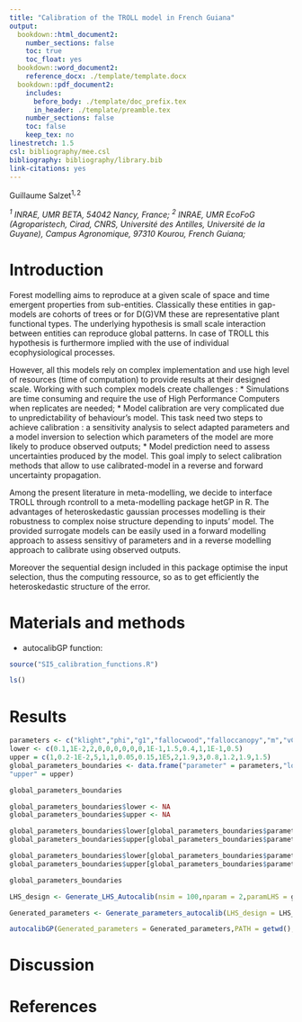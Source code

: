 ```yaml
---
title: "Calibration of the TROLL model in French Guiana"
output: 
  bookdown::html_document2:
    number_sections: false  
    toc: true
    toc_float: yes
  bookdown::word_document2:
    reference_docx: ./template/template.docx
  bookdown::pdf_document2:
    includes:
      before_body: ./template/doc_prefix.tex
      in_header: ./template/preamble.tex
    number_sections: false
    toc: false
    keep_tex: no
linestretch: 1.5
csl: bibliography/mee.csl
bibliography: bibliography/library.bib
link-citations: yes
---
```

Guillaume Salzet$^{1,2}$

*$^1$ INRAE, UMR BETA, 54042 Nancy, France;*
*$^2$ INRAE, UMR EcoFoG (Agroparistech, Cirad, CNRS, Université des Antilles, Université de la Guyane), Campus Agronomique, 97310 Kourou, French Guiana;*

# Introduction

Forest modelling aims to reproduce at a given scale of space and time emergent properties from sub-entities. Classically these entities in gap-models are cohorts of trees or for D(G)VM these are representative plant functional types. The underlying hypothesis is small scale interaction between entities can reproduce global patterns. In case of TROLL this hypothesis is furthermore implied with the use of individual ecophysiological processes. 

However, all this models rely on complex implementation and use high level of resources (time of computation) to provide results at their designed scale. Working with such complex models create challenges :
 * Simulations are time consuming and require the use of High Performance Computers when replicates are needed;
 * Model calibration are very complicated due to unpredictability of behaviour's model. This task need two steps to achieve calibration : a sensitivity analysis to select adapted parameters and a model inversion to selection which parameters of the model are more likely to produce observed outputs;
 * Model prediction need to assess uncertainties produced by the model. This goal imply to select calibration methods that allow to use calibrated-model in a reverse and forward uncertainty propagation.
 
 Among the present literature in meta-modelling, we decide to interface TROLL through rcontroll to a meta-modelling package hetGP in R. The advantages of heteroskedastic gaussian processes modelling is their robustness to complex noise structure depending to inputs' model. The provided surrogate models can be easily used in a forward modelling approach to assess sensitivy of parameters and in a reverse modelling approach to calibrate using observed outputs.
 
 Moreover the sequential design included in this package optimise the input selection, thus the computing ressource, so as to get efficiently the heteroskedastic structure of the error.

# Materials and methods

* autocalibGP function:

```r
source("SI5_calibration_functions.R")

ls()
```



# Results

```r

parameters <- c("klight","phi","g1","fallocwood","falloccanopy","m","vC","Cseedrain","log10nbs0","Hmaxcor","CR_a","CR_b","m1","DBHmaxcor","ahCorr")
lower <- c(0.1,1E-2,2,0,0,0,0,0,0,1E-1,1.5,0.4,1,1E-1,0.5)
upper = c(1,0.2-1E-2,5,1,1,0.05,0.15,1E5,2,1.9,3,0.8,1.2,1.9,1.5)
global_parameters_boundaries <- data.frame("parameter" = parameters,"lower" = lower,
"upper" = upper)

global_parameters_boundaries
```

```r
global_parameters_boundaries$lower <- NA
global_parameters_boundaries$upper <- NA

global_parameters_boundaries$lower[global_parameters_boundaries$parameter=="CR_a"] <- 1.5
global_parameters_boundaries$upper[global_parameters_boundaries$parameter=="CR_a"] <- 3

global_parameters_boundaries$lower[global_parameters_boundaries$parameter=="CR_b"] <- 0.4
global_parameters_boundaries$upper[global_parameters_boundaries$parameter=="CR_b"] <- 0.8

global_parameters_boundaries
```

```r
LHS_design <- Generate_LHS_Autocalib(nsim = 100,nparam = 2,paramLHS = global_parameters_boundaries,Nyears = 10,Nsampling = 5)

Generated_parameters <- Generate_parameters_autocalib(LHS_design = LHS_design)
```


```r
autocalibGP(Generated_parameters = Generated_parameters,PATH = getwd(),ncores = 2)
```



# Discussion

# References
